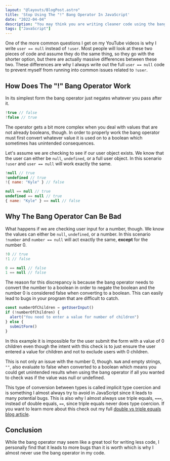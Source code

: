```yaml
---
layout: "@layouts/BlogPost.astro"
title: 'Stop Using The "!" Bang Operator In JavaScript'
date: "2022-04-04"
description: "You may think you are writing cleaner code using the bang operator, but in reality you are just opening yourself up to a plethora of bugs."
tags: ["JavaScript"]
---
```


One of the more common questions I get on my YouTube videos is why I write `user == null` instead of `!user`. Most people will look at these two pieces of code and assume they do the same thing, so they go with the shorter option, but there are actually massive differences between these two. These differences are why I always write out the full `user == null` code to prevent myself from running into common issues related to `!user`.

## How Does The "!" Bang Operator Work

In its simplest form the bang operator just negates whatever you pass after it.

```js
!true // false
!false // true
```

The operator gets a bit more complex when you deal with values that are not already booleans, though. In order to properly work the bang operator must first convert whatever value it is used on to a boolean which sometimes has unintended consequences.

Let's assume we are checking to see if our user object exists. We know that the user can either be `null`, `undefined`, or a full user object. In this scenario `!user` and `user == null` will work exactly the same.

```js
!null // true
!undefined // true
!{ name: "Kyle" } // false

null == null // true
undefined == null // true
{ name: "Kyle" } == null // false
```

## Why The Bang Operator Can Be Bad

What happens if we are checking user input for a number, though. We know the values can either be `null`, `undefined`, or a number. In this scenario `!number` and `number == null` will act exactly the same, **except** for the number 0.

```js
!0 // true
!1 // false

0 == null // false
1 == null // false
```

The reason for this discrepancy is because the bang operator needs to convert the number to a boolean in order to negate the boolean and the number 0 is considered false when converting to a boolean. This can easily lead to bugs in your program that are difficult to catch.

```js
const numberOfChildren = getUserInput()
if (!numberOfChildren) {
  alert("You need to enter a value for number of children")
} else {
  submitForm()
}
```

In this example it is impossible for the user submit the form with a value of 0 children even though the intent with this check is to just ensure the user entered a value for children and not to exclude users with 0 children.

This is not only an issue with the number 0, though. `NaN` and empty strings, `""`, also evaluate to false when converted to a boolean which means you could get unintended results when using the bang operator if all you wanted to check was if the value was null or undefined.

This type of conversion between types is called implicit type coercion and is something I almost always try to avoid in JavaScript since it leads to many potential bugs. This is also why I almost always use triple equals, `===`, instead of double equals, `==`, since triple equals never does type coercion. If you want to learn more about this check out my full [double vs triple equals blog article](/2020-08/==-vs-===).

## Conclusion

While the bang operator may seem like a great tool for writing less code, I personally find that it leads to more bugs than it is worth which is why I almost never use the bang operator in my code.
